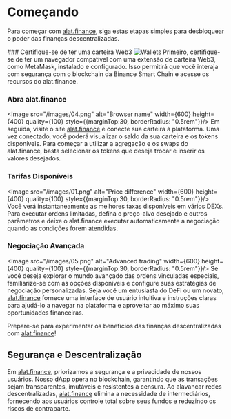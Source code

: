 
# Começando
Para começar com [alat.finance](https://dex.alat.finance), siga estas etapas simples para desbloquear o poder das finanças descentralizadas.

<Steps>
### Certifique-se de ter uma carteira Web3
<Image src="/images/03.png" alt="Wallets" width={600} height={400} quality={100} style={{marginTop:30, borderRadius: "0.5rem"}}/>
Primeiro, certifique-se de ter um navegador compatível com uma extensão de carteira Web3, como MetaMask, instalado e configurado. Isso permitirá que você interaja com segurança com o blockchain da Binance Smart Chain e acesse os recursos do alat.finance.

### Abra alat.finance
<Image src="/images/04.png" alt="Browser name" width={600} height={400} quality={100} style={{marginTop:30, borderRadius: "0.5rem"}}/>
Em seguida, visite o site [alat.finance](https://dex.alat.finance) e conecte sua carteira à plataforma. Uma vez conectado, você poderá visualizar o saldo da sua carteira e os tokens disponíveis. Para começar a utilizar a agregação e os swaps do alat.finance, basta selecionar os tokens que deseja trocar e inserir os valores desejados.

### Tarifas Disponíveis
<Image src="/images/01.png" alt="Price difference" width={600} height={400} quality={100} style={{marginTop:30, borderRadius: "0.5rem"}}/>
Você verá instantaneamente as melhores taxas disponíveis em vários DEXs. Para executar ordens limitadas, defina o preço-alvo desejado e outros parâmetros e deixe o alat.finance executar automaticamente a negociação quando as condições forem atendidas.

### Negociação Avançada
<Image src="/images/05.png" alt="Advanced trading" width={600} height={400} quality={100} style={{marginTop:30, borderRadius: "0.5rem"}}/>
Se você deseja explorar o mundo avançado das ordens vinculadas especiais, familiarize-se com as opções disponíveis e configure suas estratégias de negociação personalizadas. Seja você um entusiasta do DeFi ou um novato, [alat.finance](https://dex.alat.finance) fornece uma interface de usuário intuitiva e instruções claras para ajudá-lo a navegar na plataforma e aproveitar ao máximo suas oportunidades financeiras.
</Steps>

Prepare-se para experimentar os benefícios das finanças descentralizadas com [alat.finance](https://dex.alat.finance)!

## Segurança e Descentralização

Em [alat.finance](https://dex.alat.finance), priorizamos a segurança e a privacidade de nossos usuários. Nosso dApp opera no blockchain, garantindo que as transações sejam transparentes, imutáveis e resistentes à censura. Ao alavancar redes descentralizadas, [alat.finance](https://dex.alat.finance) elimina a necessidade de intermediários, fornecendo aos usuários controle total sobre seus fundos e reduzindo os riscos de contraparte.